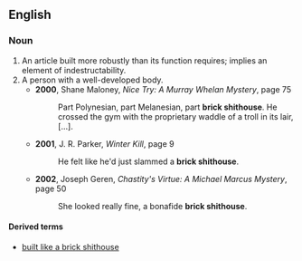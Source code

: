 ==English==

===Noun===
{{en-noun}}
# An article built more robustly than its function requires; implies an element of indestructability.
# A person with a well-developed body.
#* '''2000''', Shane Maloney, ''Nice Try: A Murray Whelan Mystery'', page 75
#*: Part Polynesian, part Melanesian, part '''brick shithouse'''. He crossed the gym with the proprietary waddle of a troll in its lair, […].
#* '''2001''', J. R. Parker, ''Winter Kill'', page 9
#*: He felt like he'd just slammed a '''brick shithouse'''. 
#* '''2002''', Joseph Geren, ''Chastity's Virtue: A Michael Marcus Mystery'', page 50
#*: She looked really fine, a bonafide '''brick shithouse'''.

====Derived terms====
* [[built like a brick shithouse]]